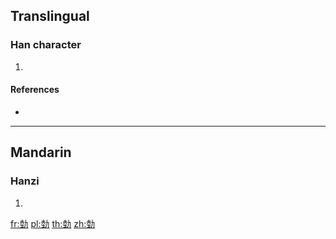 ==Translingual==

===Han character===
{{Han char|rn=19|rad=力|as=08|sn=10|four=|canj=GGKS|ids=⿰坴力}}

# {{defn|Han|sort=力08}}

====References====
* {{Han ref|kx=0147.440|dkj=02371|dj=0333.070|hdz=10372.090|uh=52CE|ud=21198}}

----

==Mandarin==

===Hanzi===
{{cmn-hanzi|pin=[[lù]] ([[lu4]])|wg=lu<sup>4</sup>}}

# {{defn|lang=cmn|sort=力08}}

[[fr:勎]]
[[pl:勎]]
[[th:勎]]
[[zh:勎]]